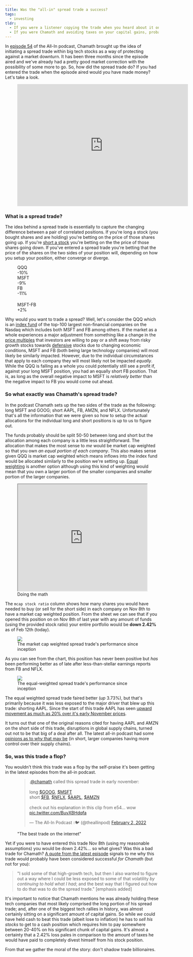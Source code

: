 ```yaml
---
title: Was the "all-in" spread trade a success?
tags:
  - investing
tldr:
  - If you were a listener copying the trade when you heard about it on the all-in podcast, probably no
  - If you were Chamath and avoiding taxes on your capital gains, probably yes
---
```


In [episode 54](https://www.youtube.com/watch?v=ejW4f6liOS8) of the All-In podcast, Chamath brought up the idea of
initiating a spread trade within big tech stocks as a way of protecting against a market downturn. It has been three
months since the episode aired and we've already had a pretty good market correction with the possibility of some more
to go. So, how did the spread trade do? If you had entered the trade when the episode aired would you have made money?
Let's take a look.

<figure class="center">
<iframe width="560" height="400" src="https://www.youtube.com/embed/ejW4f6liOS8?start=473"
title="YouTube video player" frameborder="0" allow="accelerometer; autoplay; clipboard-write; encrypted-media;
gyroscope; picture-in-picture" allowfullscreen></iframe>
</figure>

### What is a spread trade?

The idea behind a spread trade is essentially to capture the changing difference between a pair of correlated
positions. If you're long a stock (you bought shares and are holding) you're betting on the price of those shares
going up. If you're [short a stock](https://www.investopedia.com/terms/s/shortselling.asp) you're betting on the the
price of those shares going down. If you've entered a spread trade you're betting that the price of the shares on the
two sides of your position will, depending on how you setup your position, either converge or diverge.

<figure class="smallest right">
  <div class={ styles["spread-example"] }>
    <div class={ styles.down }>
      <div>QQQ</div>
      <div>-10%</div>
    </div>
    <div class={ styles.down }>
      <div>MSFT</div>
      <div>-9%</div>
    </div>
    <div class={ styles.down }>
      <div>FB</div>
      <div>-11%</div>
    </div>
    <div class={ styles.up } style="margin-top: 20px;">
      <div>MSFT-FB</div>
      <div>+2%</div>
    </div>
  </div>
</figure>

Why would you want to trade a spread? Well, let's consider the QQQ which is an
[index fund](https://www.investopedia.com/terms/i/indexfund.asp) of the top-100 largest non-financial companies
on the Nasdaq which includes both MSFT and FB among others. If the market as a whole experiences a major adjustment from
something like a change in the [price multiples](https://www.investopedia.com/terms/p/pricemultiples.asp) that
investors are willing to pay or a shift away from risky growth stocks towards
[defensive](https://www.investopedia.com/terms/d/defensivestock.asp) stocks due to changing
economic conditions, MSFT and FB (both being large technology companies) will most likely be similarly impacted.
However, due to the individual circumstances that apply to each company they will most likely not be impacted
_equally_. While the QQQ is falling as a whole you could potentially still see a profit if, against your long MSFT
position, you had an equally short FB position. That is, as long as the overall negative impact to MSFT is
_relatively better_ than the negative impact to FB you would come out ahead.

### So what exactly was Chamath's spread trade?

In the podcast Chamath sets up the two sides of the trade as the following: long MSFT and GOOG; short AAPL, FB, AMZN,
and NFLX. Unfortunately that's all the information that we were given so how to setup the actual allocations for the
individual long and short positions is up to us to figure out.

The funds probably should be split 50-50 between long and short but the allocation among each company is a little
less straightforward. The allocation that makes the most sense to _me_ would be market cap weighted so that you own
_an equal portion of each company_. This also makes sense given QQQ is market cap weighted which means inflows into the
index fund would be allocated similarly to the position we're setting up. [Equal weighting](https://www.investopedia.com/articles/exchangetradedfunds/08/market-equal-weight.asp)
is another option although using this kind of weighting would mean that you own a larger portion of the smaller
companies and smaller portion of the larger companies.

<figure class={`right ${ styles.spreadsheet }`}>
  <iframe height="350" width="100%" src="https://docs.google.com/spreadsheets/d/e/2PACX-1vSw5LU4vm5-1ypTzYqMga-JUEq0OTckJtCdmlmxS65fz5r1lZT9KxOMaZUlYXn_IoR4baaVVEhW81H2/pubhtml?gid=0&amp;single=true&amp;widget=true&amp;headers=false"></iframe>
  <figcaption>Doing the math</figcaption>
</figure>

The `mcap stock ratio` column shows how many shares you would have needed to buy (or sell for the short side) in each
company on Nov 8th to have a market cap weighted position. From the sheet we can see that if you opened this position
on on Nov 8th of last year with any amount of funds (using the provided stock ratio) your entire portfolio would be
**down 2.42%** as of Feb 12th (today).

<figure>
  <img src={ imgSpreadMarketCap.src } />
  <figcaption>The market cap weighted spread trade's performance since inception</figcaption>
</figure>

As you can see from the chart, this position has never been positive but _has_ been performing better as of late after
less-than-stellar earnings reports from FB and NFLX.

<figure class="small right">
  <img v-img src={ imgSpreadEqual.src } />
  <figcaption>The equal-weighted spread trade's performance since inception</figcaption>
</figure>

The equal weighted spread trade faired better (_up_ 3.73%), but that's primarily because it was less exposed to the
major driver that blew up this trade: shorting AAPL. Since the start of this trade AAPL has seen [upward
movement as much as 20% over it's early November prices](https://www.google.com/finance/quote/AAPL:NASDAQ?window=5Y).

It turns out that one of the original reasons cited for having AAPL and AMZN on the short side of this trade,
disruptions in global supply chains, turned out not to be that big of a deal after all. The latest all-in podcast
had some [opinions as to why that may be](https://youtu.be/uSUM1mvw17w?t=773) (in short, larger companies having more
control over their supply chains).

### So, was this trade a flop?

You wouldn't think this trade was a flop by the self-praise it's been getting in the latest episodes from the all-in
podcast.

<figure class="center no-shadow">
  <blockquote class="twitter-tweet"><p lang="en" dir="ltr">.<a href="https://twitter.com/chamath?ref_src=twsrc%5Etfw">@chamath</a> called this spread trade in early november:<br /><br />long <a href="https://twitter.com/search?q=%24GOOG&amp;src=ctag&amp;ref_src=twsrc%5Etfw">$GOOG</a>, <a href="https://twitter.com/search?q=%24MSFT&amp;src=ctag&amp;ref_src=twsrc%5Etfw">$MSFT</a><br />short <a href="https://twitter.com/search?q=%24FB&amp;src=ctag&amp;ref_src=twsrc%5Etfw">$FB</a>, <a href="https://twitter.com/search?q=%24NFLX&amp;src=ctag&amp;ref_src=twsrc%5Etfw">$NFLX</a>, <a href="https://twitter.com/search?q=%24AAPL&amp;src=ctag&amp;ref_src=twsrc%5Etfw">$AAPL</a>, <a href="https://twitter.com/search?q=%24AMZN&amp;src=ctag&amp;ref_src=twsrc%5Etfw">$AMZN</a><br /><br />check out his explanation in this clip from e54... wow <a href="https://t.co/BuvXBHdqfa">pic.twitter.com/BuvXBHdqfa</a></p>&mdash; The All-In Podcast 💧🐦 (@theallinpod) <a href="https://twitter.com/theallinpod/status/1489019433834192897?ref_src=twsrc%5Etfw">February 2, 2022</a></blockquote> <script async src="https://platform.twitter.com/widgets.js" charset="utf-8"></script>
  <figcaption>"The best trade on the internet"</figcaption>
</figure>

Yet if you were to have entered this trade Nov 8th (using my reasonable assumptions) you would be down 2.42%... so
what gives? Was this a bad trade for Chamath? [A quote from the latest episode](https://www.youtube.com/watch?v=uSUM1mvw17w&t=2843s)
signals to me why this trade would probably have been considered successful _for Chamath_ (but not for you):

> "I sold some of that high-growth tech, but then I also wanted to figure out a way where I could be less exposed to
> some of that volatility _by continuing to hold what I had_; and the best way that I figured out how to do that was
> to do the spread trade." [emphasis added]

It's important to notice that Chamath mentions he was already holding these tech companies that most likely comprised
the long portion of his spread trade; and, after one of the biggest tech rallies in history, was almost certainly
sitting on a significant amount of capital gains. So while _we_ could have held cash to beat this trade (albeit lose to
inflation) he has to _sell his stocks_ to get to a cash position which requires him to pay somewhere between 20-40%
on his significant chunk of capital gains. It's almost a certainty that a 2.42% loss pales in comparison to the amount
of taxes he would have paid to completely divest himself from his stock position.

From that we gather the moral of the story: don't shadow trade billionaires.
